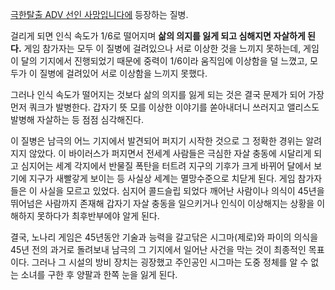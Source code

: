 [[극한탈출 ADV 선인 사망입니다]]에 등장하는 질병.

걸리게 되면 인식 속도가 1/6로 떨어지며 '''삶의 의지를 잃게 되고 심해지면 자살하게 된다.''' 게임 참가자는 모두 이 질병에 걸려있으나 서로 이상한 것을 느끼지 못하는데, 게임이 달의 기지에서 진행되었기 때문에 중력이 1/6이라 움직임에 이상함을 덜 느꼈고, 모두가 이 질병에 걸려있어 서로 이상함을 느끼지 못했다.

그러나 인식 속도가 떨어지는 것보다 삶의 의지를 잃게 되는 것은 결국 문제가 되어 가장 먼저 쿼크가 발병한다. 갑자기 뜻 모를 이상한 이야기를 쏟아내더니 쓰러지고 앨리스도 발병해 자살하는 등 점점 심각해진다. 

이 질병은 남극의 어느 기지에서 발견되어 퍼지기 시작한 것으로 그 정확한 경위는 알려지지 않았다. 이 바이러스가 퍼지면서 전세계 사람들은 극심한 자살 충동에 시달리게 되고 심지어는 세계 각지에서 반물질 폭탄을 터트려 지구의 기후가 크게 바뀌어 달에서 보기에 지구가 새빨갛게 보이는 등 사실상 세계는 멸망수준으로 치닫게 된다. 게임 참가자들은 이 사실을 모르고 있었다. 심지어 콜드슬립 되었다 깨어난 사람이나 의식이 45년을 뛰어넘은 사람까지 존재해 갑자기 자살 충동을 일으키거나 인식이 이상해지는 상황을 이해하지 못하다가 최후반부에야 알게 된다.

결국, 노나리 게임은 45년동안 기술과 능력을 갈고닦은 시그마(제로)와 파이의 의식을 45년 전의 과거로 돌려보내 남극의 그 기지에서 일어난 사건을 막는 것이 최종적인 목표이다. 그러나 그 시설의 방비 장치는 굉장했고 주인공인 시그마는 도중 정체를 알 수 없는 소녀를 구한 후 양팔과 한쪽 눈을 잃게 된다.
